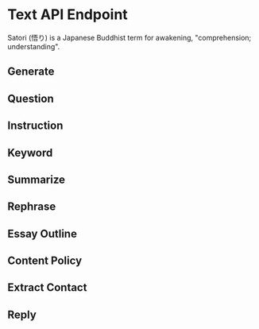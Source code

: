 # Text API Endpoint

Satori (悟り) is a Japanese Buddhist term for awakening, "comprehension; understanding".

## Generate

## Question

## Instruction

## Keyword

## Summarize

## Rephrase

## Essay Outline

## Content Policy

## Extract Contact

## Reply
